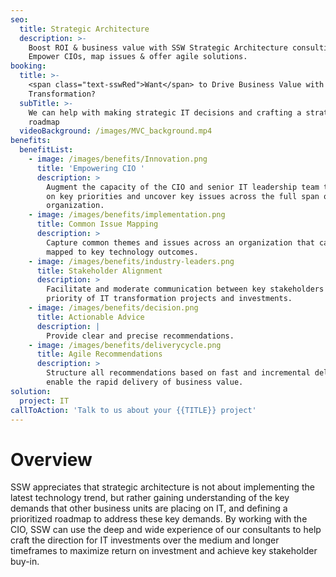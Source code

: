 ```yaml
---
seo:
  title: Strategic Architecture
  description: >-
    Boost ROI & business value with SSW Strategic Architecture consulting:
    Empower CIOs, map issues & offer agile solutions.
booking:
  title: >-
    <span class="text-sswRed">Want</span> to Drive Business Value with IT
    Transformation?
  subTitle: >-
    We can help with making strategic IT decisions and crafting a strategic IT
    roadmap
  videoBackground: /images/MVC_background.mp4
benefits:
  benefitList:
    - image: /images/benefits/Innovation.png
      title: 'Empowering CIO '
      description: >
        Augment the capacity of the CIO and senior IT leadership team to focus
        on key priorities and uncover key issues across the full span of an
        organization.
    - image: /images/benefits/implementation.png
      title: Common Issue Mapping
      description: >
        Capture common themes and issues across an organization that can then be
        mapped to key technology outcomes.
    - image: /images/benefits/industry-leaders.png
      title: Stakeholder Alignment
      description: >
        Facilitate and moderate communication between key stakeholders on the
        priority of IT transformation projects and investments.
    - image: /images/benefits/decision.png
      title: Actionable Advice
      description: |
        Provide clear and precise recommendations.
    - image: /images/benefits/deliverycycle.png
      title: Agile Recommendations
      description: >
        Structure all recommendations based on fast and incremental delivery to
        enable the rapid delivery of business value.
solution:
  project: IT
callToAction: 'Talk to us about your {{TITLE}} project'
---
```


# Overview

SSW appreciates that strategic architecture is not about implementing the latest technology trend, but rather gaining understanding of the key demands that other business units are placing on IT, and defining a prioritized roadmap to address these key demands. By working with the CIO, SSW can use the deep and wide experience of our consultants to help craft the direction for IT investments over the medium and longer timeframes to maximize return on investment and achieve key stakeholder buy-in.
